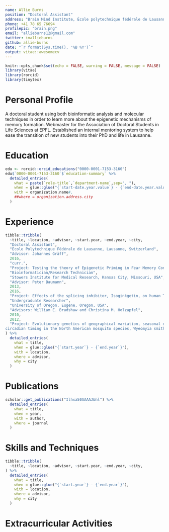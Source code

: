 ```yaml
---
name: Allie Burns
position: "Doctoral Assistant"
address: "Brain Mind Institute, École polytechnique fédérale de Lausanne, Lausanne, Switzerland"
phone: +41 78 65 76694
profilepic: "brain.png"
email: "allieburns12@gmail.com"
twitter: imallieburns
github: allie-burns
date: "`r format(Sys.time(), '%B %Y')`"
output: vitae::awesomecv
---
```


```r
knitr::opts_chunk$set(echo = FALSE, warning = FALSE, message = FALSE)
library(vitae)
library(rorcid)
library(tinytex)
```

# Personal Profile
A doctoral student using both bioinformatic analysis and molecular techniques in order to learn more about the epigenetic mechanisms of memory formation. Webmaster for the Association of Doctoral Students in Life Sciences at EPFL. Established an internal mentoring system to help ease the transition of new students into their PhD and life in Lausanne.


# Education
```r
edu <- rorcid::orcid_educations("0000-0001-7153-3160")
edu$`0000-0001-7153-3160`$`education-summary` %>% 
  detailed_entries(
    what = paste(`role-title`,`department-name`,sep=", "), 
    when = glue::glue("{`start-date.year.value`} - {`end-date.year.value`}"), 
    with = organization.name#,
    ##where = organization.address.city
  )
```

# Experience
```r
tibble::tribble(
  ~title, ~location, ~advisor, ~start.year, ~end.year, ~city,
  "Doctoral Assistant", 
  "Ècole Polytechnique Fédérale de Lausanne, Lausanne, Switzerland", 
  "Advisor: Johannes Gräff", 
  2016,
  "curr.",
  "Project: Testing the theory of Epigenetic Priming in Fear Memory Conditioning",
  "Bioinformatician/Research Technician", 
  "Stowers Institute for Medical Research, Kansas City, Missouri, USA", 
  "Advisor: Peter Baumann", 
  2013,
  2016,
  "Project: Effects of the splicing inhibitor, Isoginkgetin, on human Telomerase RNA",
  "Undergraduate Researcher", 
  "University of Oregon, Eugene, Oregon, USA", 
  "Advisors: William E. Bradshaw and Christina M. Holzapfel", 
  2010,
  2012,
  "Project: Evolutionary genetics of geographical variation, seasonal development and
circadian timing in the North American mosquito species, Wyeomyia smithii"
) %>% 
  detailed_entries(
    what = title,
    when = glue::glue("{`start.year`} - {`end.year`}"),
    with = location,
    where = advisor,
    why = city
  )
```

# Publications
```r
scholar::get_publications("Ilhxa50AAAAJ&hl") %>% 
  detailed_entries(
    what = title,
    when = year,
    with = author,
    where = journal
  )
```

# Skills and Techniques
```r
tibble::tribble(
  ~title, ~location, ~advisor, ~start.year, ~end.year, ~city,
) %>% 
  detailed_entries(
    what = title,
    when = glue::glue("{`start.year`} - {`end.year`}"),
    with = location,
    where = advisor,
    why = city
  )
```

# Extracurricular Activities